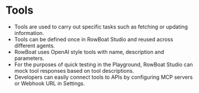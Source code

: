 # Tools
- Tools are used to carry out specific tasks such as fetching or updating information.
- Tools can be defined once in RowBoat Studio and reused across different agents.
- RowBoat uses OpenAI style tools with name, description and parameters.
- For the purposes of quick testing in the Playground, RowBoat Studio can mock tool responses based on tool descriptions.
- Developers can easily connect tools to APIs by configuring MCP servers or Webhook URL in Settings.